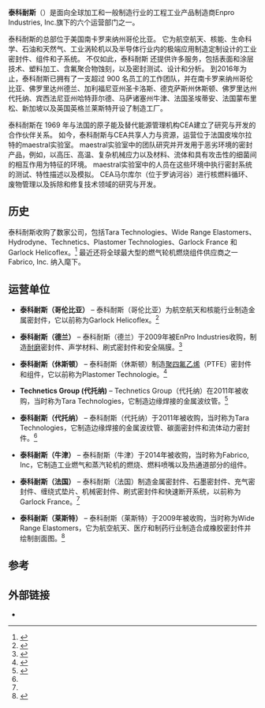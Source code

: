 {{newsrelease|time=2014-07-24T01:06:41+00:00}}
{{roughtranslation|time=2014-07-24T01:06:41+00:00}}

{{Infobox company
| name =  Technetics Group
| logo = <!-- 檔案不存在 [[Image:Technetics_Group_Logo.png|center]] ，可從英文維基百科取得 -->
| type =  [[Subsidiary|Subsidiary]] 
| industry  = [[Manufacturing|Manufacturing]]
| predecessor = Technetics, Plastomer Technologies, Garlock France, Tara Technologies, Wide Range Elastomers Limited, Garlock Helicoflex, Hydrodyne, Fabrico
| slogan = Engineered Solutions for Demanding Environments
| foundation = 2012
| area_served = [[World|World]]wide
| location = [[Charlotte,_North_Carolina|Charlotte, North Carolina]], United States
| key_people = Gilles Hudon <small>([[President|President]])</small><ref name=EE1>{{cite web|url=http://news.thomasnet.com/companystory/EnPro-Industries-Acquires-Tara-Technologies-600962|title=EnPro Industries Acquires Tara Technologies|publisher=|accessdate=23 September 2016|archive-date=2014-08-08|archive-url=https://web.archive.org/web/20140808062003/http://news.thomasnet.com/companystory/EnPro-Industries-Acquires-Tara-Technologies-600962|dead-url=no}}</ref>
| products = metal seals<br />polymer seals & components<br />mechanical seals<br />burst discs<br />semiconductor subsystems<br />acoustic media<br />abradable material<br />inflatable seals<br />turbine components<br />accumulators<br />bellows
| services = surface and coating technologies<br />plastic machining<br />etching<br />advanced assemblies<br />testing and design
| parent  = [[EnPro_Industries|EnPro Industries]] ({{nyse|NPO}})
| num_employees = 900
|company_slogan = Engineered Solutions for Demanding Environments
| homepage = {{URL|http://technetics.com/}}
}}

'''泰科耐斯'''（{{lang-en|Technetics Group}}）是面向全球加工和一般制造行业的工程工业产品制造商Enpro Industries, Inc.旗下的六个运营部门之一。

泰科耐斯的总部位于美国南卡罗来纳州哥伦比亚。 它为航空航天、核能、生命科学、石油和天然气、工业涡轮机以及半导体行业内的极端应用制造定制设计的工业密封件、组件和子系统。 不仅如此，泰科耐斯 还提供许多服务，包括表面和涂层技术、塑料加工、含氟聚合物蚀刻，以及密封测试、设计和分析。  到2016年为止，泰科耐斯已拥有了一支超过 900 名员工的工作团队，并在南卡罗来纳州哥伦比亚、佛罗里达州德兰、加利福尼亚州圣卡洛斯、德克萨斯州休斯顿、佛罗里达州代托纳、宾西法尼亚州哈特菲尔德、马萨诸塞州牛津、法国圣埃蒂安、法国蒙布里松、新加坡以及英国英格兰莱斯特开设了制造工厂。

泰科耐斯在 1969 年与法国的原子能及替代能源管理机构CEA建立了研究与开发的合作伙伴关系。 如今，泰科耐斯与CEA共享人力与资源，运营位于法国皮埃尔拉特的maestral实验室。 maestral实验室中的团队研究并开发用于恶劣环境的密封产品，例如，以高压、高温、复杂机械应力以及材料、流体和具有攻击性的细菌间的相互作用为特征的环境。 maestral实验室中的人员在这些环境中执行密封系统的测试、特性描述以及模拟。 CEA马尔库尔（位于罗讷河谷）进行核燃料循环、废物管理以及拆除和修复技术领域的研究与开发。

==历史==
泰科耐斯收购了数家公司，包括Tara Technologies、Wide Range Elastomers、Hydrodyne、Technetics、Plastomer Technologies、Garlock France 和 Garlock Helicoflex。<ref>{{cite web|title=Technetics Group 启用新网站|url=http://news.thomasnet.com/companystory/Technetics-Group-Launches-New-Website-607826|publisher=ThomasNet|accessdate=2012-09-21|archive-date=2014-08-08|archive-url=https://web.archive.org/web/20140808063511/http://news.thomasnet.com/companystory/Technetics-Group-Launches-New-Website-607826|dead-url=no}}</ref> 最近还将全球最大型的燃气轮机燃烧组件供应商之一Fabrico, Inc. 纳入麾下。

==运营单位==
*'''泰科耐斯（哥伦比亚）''' – 泰科耐斯（哥伦比亚）为航空航天和核能行业制造金属密封件，它以前称为Garlock Helicoflex。<ref name="EnPro 2003 Annual Report">{{cite news|title=EnPro 2003 年度报告|url=http://media.corporate-ir.net/media_files/irol/13/131738/reports/03Annual.pdf|accessdate=2012-09-21|archive-date=2015-02-15|archive-url=https://web.archive.org/web/20150215092303/http://media.corporate-ir.net/media_files/irol/13/131738/reports/03Annual.pdf|dead-url=no}}</ref> 

*'''泰科耐斯（德兰）''' – 泰科耐斯（德兰）于2009年被EnPro Industries收购，制造[[耐磨|耐磨]]密封件、声学材料、刷式密封件和安全隔膜。<ref>{{cite web|title=EnPro Industries 收购 Technetics|url=http://www.bizjournals.com/charlotte/stories/2010/01/04/daily9.html|publisher=夏洛特商业期刊|accessdate=2012-09-21|archive-date=2013-11-11|archive-url=https://web.archive.org/web/20131111014215/http://www.bizjournals.com/charlotte/stories/2010/01/04/daily9.html|dead-url=no}}</ref>

*'''泰科耐斯（休斯顿）''' – 泰科耐斯（休斯顿）制造[[聚四氟乙烯|聚四氟乙烯]]（PTFE）密封件和组件，它以前称为Plastomer Technologie。<ref>{{cite journal|last=Antosiewicz|first=Frank|title=EnPro Industries 收购 Amicon|journal=塑料新闻|date=2006年7月10日|pages=5|accessdate=2012-09-21}}</ref> 

*'''Technetics Group (代托纳)''' – Technetics Group（代托纳）在2011年被收购，当时称为Tara Technologies，它制造边缘焊接的金属波纹管。<ref name="finance.yahoo.com">{{cite web|title=EnPro Industries 收购 Tara Technologies|url=http://finance.yahoo.com/news/EnPro-Industries-acquires-theflyonthewall-1796186381.html|accessdate=2012-09-21|archive-date=2015-02-15|archive-url=https://web.archive.org/web/20150215092207/http://finance.yahoo.com/news/EnPro-Industries-acquires-theflyonthewall-1796186381.html|dead-url=no}}</ref> 

*'''泰科耐斯（代托纳）''' – 泰科耐斯（代托纳）于2011年被收购，当时称为Tara Technologies，它制造边缘焊接的金属波纹管、碳面密封件和流体动力密封件。<ref name="finance.yahoo.com"/>  

*'''泰科耐斯（牛津）''' – 泰科耐斯（牛津）于2014年被收购，当时称为Fabrico, Inc，它制造工业燃气和蒸汽轮机的燃烧、燃料喷嘴以及热通道部分的组件。

*'''泰科耐斯（法国）''' – 泰科耐斯（法国）制造金属密封件、石墨密封件、充气密封件、缠绕式垫片、机械密封件、刷式密封件和快速断开系统，以前称为Garlock France。<ref name="EnPro 2003 Annual Report"/>

*'''泰科耐斯（莱斯特）''' – 泰科耐斯（莱斯特）于2009年被收购，当时称为Wide Range Elastomers，它为航空航天、医疗和制药行业制造合成橡胶密封件并绘制剖面图。<ref>{{cite web|title=EnPro Industries 报告 2010 年第一季度成果|url=http://www.bloomberg.com/apps/news?pid=newsarchive&sid=aR7Hlk3M0Lq4|publisher=Bloomberg|accessdate=2012-09-21|archive-date=2014-07-29|archive-url=https://web.archive.org/web/20140729221740/http://www.bloomberg.com/apps/news?pid=newsarchive&sid=aR7Hlk3M0Lq4|dead-url=no}}</ref>

==参考==
{{Reflist}}

==外部链接==
*{{official website|http://www.techneticsgroup.com}}